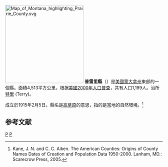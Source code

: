 {{noteTA
|T=zh-hans:普雷里县 (蒙大拿州);zh-hk:普雷里縣 (蒙大拿州);zh-tw:普雷里郡 (蒙大拿州);
}}
[[File:Map_of_Montana_highlighting_Prairie_County.svg|250px]]
'''普雷里縣'''（{{lang-en|Prairie County}}）是[[美國|美國]][[蒙大拿州|蒙大拿州]]東部的一個縣。面積4,513平方公里。根据[[美國2000年人口普查|美國2000年人口普查]]，共有人口1,199人。治所[[特里_(蒙大拿州)|特里]] (Terry)。

成立於1915年2月5日。縣名是[[高草原|高草原]]的意思，指的是當地的自然環境。<ref>Kane, J. N. and C. C. Aiken. The American Counties: Origins of County Names Dates of Creation and Population Data 1950-2000. Lanham, MD.: Scarecrow Press, 2005. </ref>

==参考文献==
<div class="references-small">
<references />
</div>
[[Category:蒙大拿州行政區劃|P]]
[[Category:1915年建立的聚居地|P]]